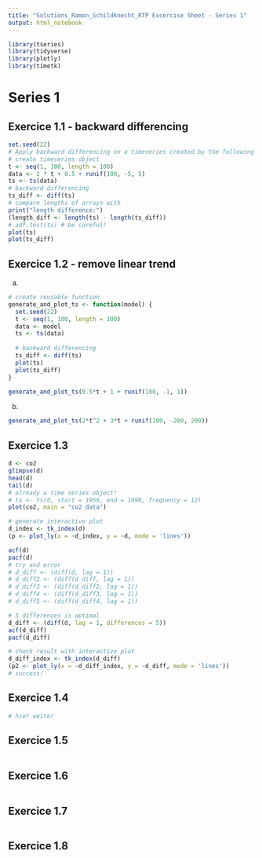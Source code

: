 ```yaml
---
title: "Solutions_Ramon_Schildknecht_RTP Excercise Sheet - Series 1"
output: html_notebook
---
```


```r
library(tseries)
library(tidyverse)
library(plotly)
library(timetk)
```


# Series 1

## Exercice 1.1 - backward differencing

```r
set.seed(22)
# Apply backward differencing on a timeseries created by the following model:
# create timeseries object
t <- seq(1, 100, length = 100)
data <- 2 * t + 0.5 + runif(100, -5, 5)
ts <- ts(data)
# backward differencing
ts_diff <- diff(ts)
# compare lengths of arrays with
print("length difference:")
(length_diff <- length(ts) - length(ts_diff))
# adf.test(ts) # be careful!
plot(ts)
plot(ts_diff)
```

## Exercice 1.2 - remove linear trend
a)

```r
# create reusable function
generate_and_plot_ts <- function(model) {
  set.seed(22)
  t <- seq(1, 100, length = 100)
  data <- model
  ts <- ts(data)
  
  # backward differencing
  ts_diff <- diff(ts)
  plot(ts)
  plot(ts_diff)
}
```


```r
generate_and_plot_ts(0.5*t + 1 + runif(100, -1, 1))
```


b)
```r
generate_and_plot_ts(2*t^2 + 3*t + runif(100, -200, 200))
```


## Exercice 1.3

```r
d <- co2
glimpse(d)
head(d)
tail(d)
# already a time series object!
# ts <- ts(d, start = 1959, end = 1998, frequency = 12)
plot(co2, main = "co2 data")

# generate interactive plot
d_index <- tk_index(d)
(p <- plot_ly(x = ~d_index, y = ~d, mode = 'lines'))

acf(d)
pacf(d)
# try and error
# d_diff <- (diff(d, lag = 1))
# d_diff2 <- (diff(d_diff, lag = 1))
# d_diff3 <- (diff(d_diff2, lag = 1))
# d_diff4 <- (diff(d_diff3, lag = 1))
# d_diff5 <- (diff(d_diff4, lag = 1))

# 5 differences is optimal
d_diff <- (diff(d, lag = 1, differences = 5))
acf(d_diff)
pacf(d_diff)

# check result with interactive plot
d_diff_index <- tk_index(d_diff)
(p2 <- plot_ly(x = ~d_diff_index, y = ~d_diff, mode = 'lines'))
# success!
```


## Exercice 1.4

```r
# hier weiter
```

## Exercice 1.5

```r

```

## Exercice 1.6

```r

```

## Exercice 1.7

```r

```

## Exercice 1.8

```r

```

